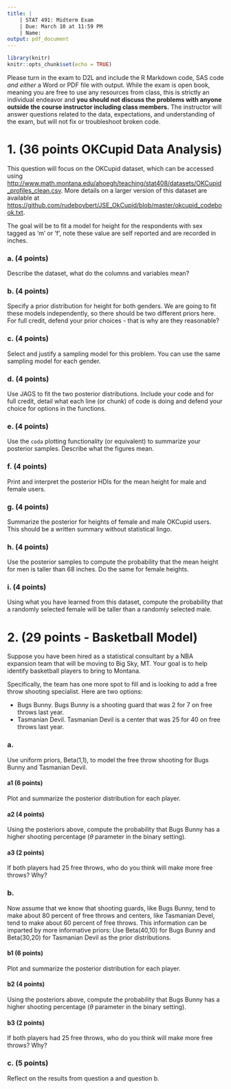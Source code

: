 ```yaml
---
title: |
    | STAT 491: Midterm Exam
    | Due: March 10 at 11:59 PM
    | Name:
output: pdf_document 
---
```


```r
library(knitr)
knitr::opts_chunk$set(echo = TRUE)
```

Please turn in the exam to D2L and include the R Markdown code, SAS code *and either* a Word or PDF file with output. While the exam is open book, meaning you are free to use any resources from class, this is strictly an individual endeavor and **you should not discuss the problems with anyone outside the course instructor including class members.** The instructor will answer questions related to the data, expectations, and understanding of the exam, but will not fix or troubleshoot broken code.


# 1. (36 points OKCupid Data Analysis)
This question will focus on the OKCupid dataset, which can be accessed using [http://www.math.montana.edu/ahoegh/teaching/stat408/datasets/OKCupid_profiles_clean.csv](http://www.math.montana.edu/ahoegh/teaching/stat408/datasets/OKCupid_profiles_clean.csv). More details on a larger version of this dataset are available at [https://github.com/rudeboybert/JSE_OkCupid/blob/master/okcupid_codebook.txt](https://github.com/rudeboybert/JSE_OkCupid/blob/master/okcupid_codebook.txt).

The goal will be to fit a model for height for the respondents with sex tagged as 'm' or 'f', note these value are self reported and are recorded in inches.

### a. (4 points)
Describe the dataset, what do the columns and variables mean?

### b. (4 points)
Specify a prior distribution for height for both genders. We are going to fit these models independently, so there should be two different priors here. For full credit, defend your prior choices - that is why are they reasonable?

### c. (4 points)
Select and justify a sampling model for this problem. You can use the same sampling model for each gender.

### d. (4 points)
Use JAGS to fit the two posterior distributions. Include your code and for full credit, detail what each line (or chunk) of code is doing and defend your choice for options in the functions.

### e. (4 points)
Use the `coda` plotting functionality (or equivalent) to summarize your posterior samples. Describe what the figures mean.

### f. (4 points)
Print and interpret the posterior HDIs for the mean height for male and female users.

### g. (4 points)
Summarize the posterior for heights of female and male OKCupid users. This should be a written summary without statistical lingo.

### h. (4 points)
Use the posterior samples to compute the probability that the mean height for men is taller than 68 inches. Do the same for female heights.

### i. (4 points)
Using what you have learned from this dataset, compute the probability that a randomly selected female will be taller than a randomly selected male.



# 2. (29 points - Basketball Model)
Suppose you have been hired as a statistical consultant by a NBA expansion team that will be moving to Big Sky, MT. Your goal is to help identify basketball players to bring to Montana. 

Specifically, the team has one more spot to fill and is looking to add a free throw shooting specialist. Here are two options:

- Bugs Bunny. Bugs Bunny is a shooting guard that was 2 for 7 on free throws last year.
- Tasmanian Devil. Tasmanian Devil is a center that was 25 for 40 on free throws last year.

### a. 
Use uniform priors, Beta(1,1), to model the free throw shooting for Bugs Bunny and Tasmanian Devil.

#### a1 (6 points)
Plot and summarize the posterior distribution for each player.

#### a2 (4 points)
Using the posteriors above, compute the probability that Bugs Bunny has a higher shooting percentage ($\theta$ parameter in the binary setting).

#### a3 (2 points)
If both players had 25 free throws, who do you think will make more free throws? Why?

### b. 
Now assume that we know that shooting guards, like Bugs Bunny, tend to make about 80 percent of free throws and centers, like Tasmanian Devel, tend to make about 60 percent of free throws. This information can be imparted by more informative priors: Use Beta(40,10) for Bugs Bunny and Beta(30,20) for Tasmanian Devil as the prior distributions.

#### b1 (6 points)
Plot and summarize the posterior distribution for each player.

#### b2 (4 points)
Using the posteriors above, compute the probability that Bugs Bunny has a higher shooting percentage ($\theta$ parameter in the binary setting).

#### b3 (2 points)
If both players had 25 free throws, who do you think will make more free throws? Why?

### c. (5 points)
Reflect on the results from question a and question b.